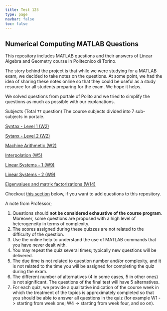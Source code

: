 ```yaml
---
title: Test 123
type: page
navbar: false
toc: false
---
```



## Numerical Computing MATLAB Questions

This repository includes MATLAB questions and their answers of Linear Algebra and Geometry course in Politecnico di Torino.

The story behind the project is that while we were studying for a MATLAB exam, we decided to take notes on the questions. At some point, we had the idea of sharing these notes online so that they could be useful as a study resource for all students preparing for the exam. We hope it helps.

We solved questions from portale of Polito and we tried to simplify the questions as much as possible with our explanations.

Subjects (Total `77` question)
The course subjects divided into 7 sub-subjects in portale.

[Syntax - Level 1 (W2)](#syntax---level-1-w2-1)

[Sytanx - Level 2 (W2)](#syntax---level-2-w2)

[Machine Arithmetic (W2)](#machine-arithmetic-w2-1)

[Interpolation (W5)](#interpolation-w5-1)

[Linear Systems - 1 (W9)](#linear-systems---1-w9-1)

[Linear Systems - 2 (W9)](#linear-systems---2-w9-1)

[Eigenvalues and matrix factorizations (W14)](#eigenvalues-and-matrix-factorizations-w14-1)

Checkout [this section](#how-to-add-a-question-to-this-repository) below, if you want to add questions to this repository.

A note from Professor;

1. Questions should **not be considered exhaustive of the course program**. Moreover, some questions are proposed with a high level of heterogeneity in terms of complexity.
2. The scores assigned during these quizzes are not related to the difficulty of the question.
3. Use the online help to understand the use of MATLAB commands that you have never dealt with.
4. You may repeat the quiz several times; typically new questions will be delivered.
5. The due time is not related to question number and/or complexity, and it is not related to the time you will be assigned for completing the quiz during the exam.
6. The different number of alternatives (4 in some cases, 5 in other ones) is not significant. The questions of the final test will have 5 alternatives.
7. For each quiz, we provide a qualitative indication of the course week in which the treatment of the topics is approximately completed so that you should be able to answer all questions in the quiz (for example W1 -> starting from week one; W4 -> starting from week four, and so on).
